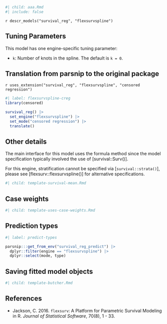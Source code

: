 ```r
#| child: aaa.Rmd
#| include: false
```

`r descr_models("survival_reg", "flexsurvspline")`

## Tuning Parameters

This model has one engine-specific tuning parameter:

 * `k`: Number of knots in the spline. The default is `k = 0`.

## Translation from parsnip to the original package

`r uses_extension("survival_reg", "flexsurvspline", "censored regression")`

```r
#| label: flexsurvspline-creg
library(censored)

survival_reg() |> 
  set_engine("flexsurvspline") |> 
  set_mode("censored regression") |> 
  translate()
```

## Other details

The main interface for this model uses the formula method since the model specification typically involved the use of [survival::Surv()]. 

For this engine, stratification cannot be specified via [`survival::strata()`], please see [flexsurv::flexsurvspline()] for alternative specifications.

```r
#| child: template-survival-mean.Rmd
```

## Case weights

```r
#| child: template-uses-case-weights.Rmd
```

## Prediction types

```r
#| label: predict-types

parsnip:::get_from_env("survival_reg_predict") |>
  dplyr::filter(engine == "flexsurvspline") |>
  dplyr::select(mode, type)

```

## Saving fitted model objects

```r
#| child: template-butcher.Rmd
```


## References

- Jackson, C. 2016. `flexsurv`: A Platform for Parametric Survival  Modeling in R. _Journal of Statistical Software_, 70(8), 1 - 33.
